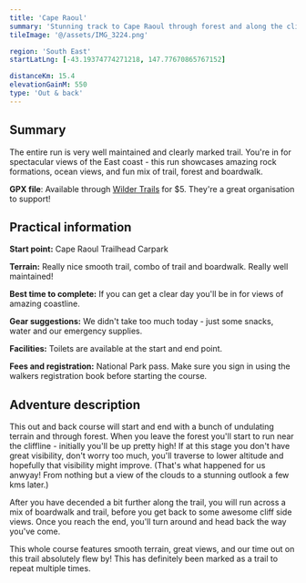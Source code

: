 ```yaml
---
title: 'Cape Raoul'
summary: 'Stunning track to Cape Raoul through forest and along the cliffside'
tileImage: '@/assets/IMG_3224.png'

region: 'South East'
startLatLng: [-43.19374774271218, 147.77670865767152]

distanceKm: 15.4
elevationGainM: 550
type: 'Out & back'
---
```



## Summary

The entire run is very well maintained and clearly marked trail. You're in for spectacular views of the East coast - this run showcases amazing rock formations, ocean views, and fun mix of trail, forest and boardwalk.

**GPX file**: Available through <a target="_blank" href="https://www.wildertrails.com.au/explore-wilder-trails/the-pole-dancer">Wilder Trails</a> for $5. They're a great organisation to support!

<ImageCard src={chrisAndKate} alt="Chris and Kate" caption="Blah" />

## Practical information

**Start point:** Cape Raoul Trailhead Carpark

**Terrain:** Really nice smooth trail, combo of trail and boardwalk. Really well maintained!

**Best time to complete:** If you can get a clear day you'll be in for views of amazing coastline.

**Gear suggestions:** We didn't take too much today - just some snacks, water and our emergency supplies.

**Facilities:** Toilets are available at the start and end point.

**Fees and registration:** National Park pass. Make sure you sign in using the walkers registration book before starting the course.

## Adventure description

This out and back course will start and end with a bunch of undulating terrain and through forest. When you leave the forest you'll start to run near the cliffline - initially you'll be up pretty high! If at this stage you don't have great visibility, don't worry too much, you'll traverse to lower altitude and hopefully that visibility might improve. (That's what happened for us anwyay! From nothing but a view of the clouds to a stunning outlook a few kms later.)

After you have decended a bit further along the trail, you will run across a mix of boardwalk and trail, before you get back to some awesome cliff side views. Once you reach the end, you'll turn around and head back the way you've come.

This whole course features smooth terrain, great views, and our time out on this trail absolutely flew by! This has definitely been marked as a trail to repeat multiple times.
